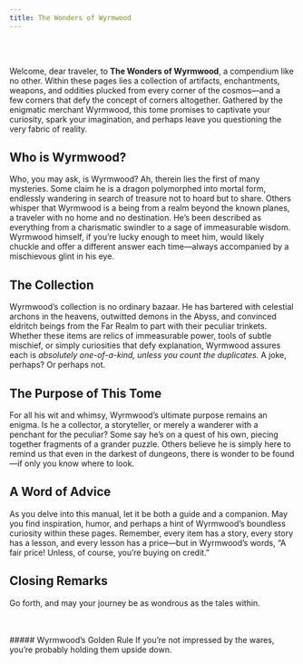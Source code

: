 ```yaml
---
title: The Wonders of Wyrmwood
---
```



<br />
<br />

Welcome, dear traveler, to **The Wonders of Wyrmwood**, a compendium like no other. Within these pages lies a collection of artifacts, enchantments, weapons, and oddities plucked from every corner of the cosmos—and a few corners that defy the concept of corners altogether. Gathered by the enigmatic merchant Wyrmwood, this tome promises to captivate your curiosity, spark your imagination, and perhaps leave you questioning the very fabric of reality.

## Who is Wyrmwood?

Who, you may ask, is Wyrmwood? Ah, therein lies the first of many mysteries. Some claim he is a dragon polymorphed into mortal form, endlessly wandering in search of treasure not to hoard but to share. Others whisper that Wyrmwood is a being from a realm beyond the known planes, a traveler with no home and no destination. He’s been described as everything from a charismatic swindler to a sage of immeasurable wisdom. Wyrmwood himself, if you’re lucky enough to meet him, would likely chuckle and offer a different answer each time—always accompanied by a mischievous glint in his eye.

## The Collection

Wyrmwood’s collection is no ordinary bazaar. He has bartered with celestial archons in the heavens, outwitted demons in the Abyss, and convinced eldritch beings from the Far Realm to part with their peculiar trinkets. Whether these items are relics of immeasurable power, tools of subtle mischief, or simply curiosities that defy explanation, Wyrmwood assures each is *absolutely one-of-a-kind, unless you count the duplicates.* A joke, perhaps? Or perhaps not.

## The Purpose of This Tome

For all his wit and whimsy, Wyrmwood’s ultimate purpose remains an enigma. Is he a collector, a storyteller, or merely a wanderer with a penchant for the peculiar? Some say he’s on a quest of his own, piecing together fragments of a grander puzzle. Others believe he is simply here to remind us that even in the darkest of dungeons, there is wonder to be found—if only you know where to look.

## A Word of Advice

As you delve into this manual, let it be both a guide and a companion. May you find inspiration, humor, and perhaps a hint of Wyrmwood’s boundless curiosity within these pages. Remember, every item has a story, every story has a lesson, and every lesson has a price—but in Wyrmwood’s words, “A fair price! Unless, of course, you’re buying on credit.”

## Closing Remarks

Go forth, and may your journey be as wondrous as the tales within.

<br />
<br />
<NoteBox>
##### Wyrmwood’s Golden Rule
If you’re not impressed by the wares, you’re probably holding them upside down.
</NoteBox>
